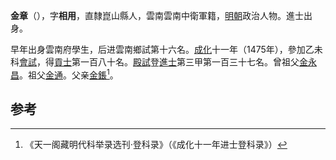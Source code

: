 '''金章'''（{{bd|1446年||？}}），字'''相用'''，直隸崑山縣人，雲南雲南中衛軍籍，[[明朝|明朝]]政治人物。進士出身。

早年出身雲南府學生，后进雲南鄉試第十六名。[[成化|成化]]十一年（1475年），參加乙未科[[會試|會試]]，得[[貢士|貢士]]第一百八十名。[[殿試|殿試]]登[[進士|進士]]第三甲第一百三十七名。曾祖父[[金永昌|金永昌]]。祖父[[金通|金通]]。父亲[[金鋹|金鋹]]<ref>《天一阁藏明代科举录选刊·登科录》（《成化十一年进士登科录》）</ref>。

==参考==
{{reflist}}
{{明朝人物小作品}}
{{成化十一年乙未科殿試金榜}}